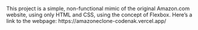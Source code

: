 This project is a simple, non-functional mimic of the original Amazon.com website, using only HTML and CSS, using the concept of Flexbox.
Here's a link to the webpage: https://amazoneclone-codenak.vercel.app/
